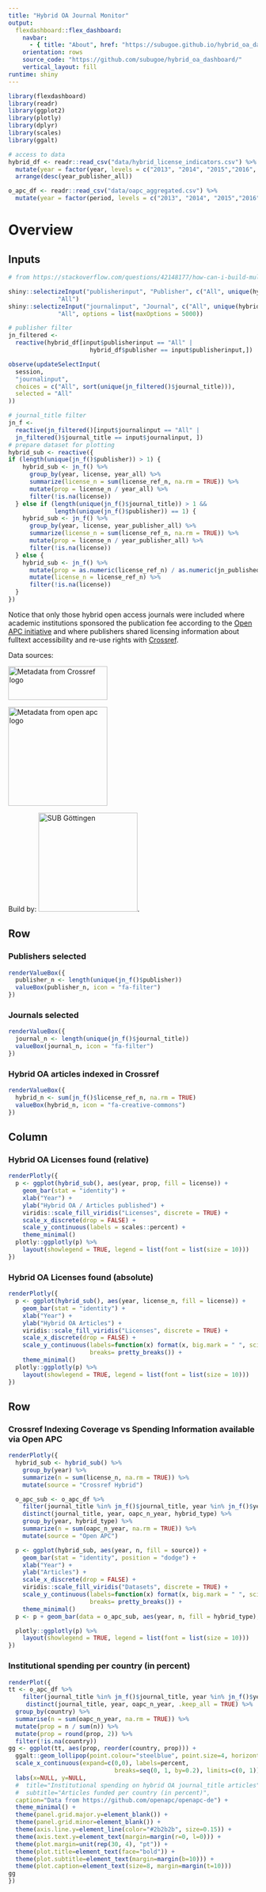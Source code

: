 ```yaml
---
title: "Hybrid OA Journal Monitor"
output: 
  flexdashboard::flex_dashboard:
    navbar:
      - { title: "About", href: "https://subugoe.github.io/hybrid_oa_dashboard/about.html"}
    orientation: rows
    source_code: "https://github.com/subugoe/hybrid_oa_dashboard/"
    vertical_layout: fill
runtime: shiny
---
```


```r
library(flexdashboard)
library(readr)
library(ggplot2)
library(plotly)
library(dplyr)
library(scales)
library(ggalt)
```

```r
# access to data
hybrid_df <- readr::read_csv("data/hybrid_license_indicators.csv") %>%
  mutate(year = factor(year, levels = c("2013", "2014", "2015","2016", "2017", "2018"))) %>%
  arrange(desc(year_publisher_all))

o_apc_df <- readr::read_csv("data/oapc_aggregated.csv") %>%
  mutate(year = factor(period, levels = c("2013", "2014", "2015","2016", "2017", "2018")))
```

Overview
=================================================================

Inputs {.sidebar}
-----------------------------------------------------------------------


```r
# from https://stackoverflow.com/questions/42148177/how-can-i-build-multiple-inputs-into-my-shiny-app-with-both-updating-and-multipl

shiny::selectizeInput("publisherinput", "Publisher", c("All", unique(hybrid_df$publisher)), selected =
              "All")
shiny::selectizeInput("journalinput", "Journal", c("All", unique(hybrid_df$journal_title)), selected =
              "All", options = list(maxOptions = 5000))

# publisher filter
jn_filtered <-
  reactive(hybrid_df[input$publisherinput == "All" |
                       hybrid_df$publisher == input$publisherinput,])

observe(updateSelectInput(
  session,
  "journalinput",
  choices = c("All", sort(unique(jn_filtered()$journal_title))),
  selected = "All"
))

# journal_title filter
jn_f <-
  reactive(jn_filtered()[input$journalinput == "All" |
  jn_filtered()$journal_title == input$journalinput, ])
# prepare dataset for plotting
hybrid_sub <- reactive({
if (length(unique(jn_f()$publisher)) > 1) {
    hybrid_sub <- jn_f() %>%
      group_by(year, license, year_all) %>%
      summarize(license_n = sum(license_ref_n, na.rm = TRUE)) %>% 
      mutate(prop = license_n / year_all) %>%
      filter(!is.na(license))
  } else if (length(unique(jn_f()$journal_title)) > 1 &&
             length(unique(jn_f()$publisher)) == 1) {
    hybrid_sub <- jn_f() %>%
      group_by(year, license, year_publisher_all) %>%
      summarize(license_n = sum(license_ref_n, na.rm = TRUE)) %>%
      mutate(prop = license_n / year_publisher_all) %>%
      filter(!is.na(license))
  } else {
    hybrid_sub <- jn_f() %>%
      mutate(prop = as.numeric(license_ref_n) / as.numeric(jn_published)) %>%
      mutate(license_n = license_ref_n) %>%
      filter(!is.na(license))
  }
})

```

Notice that only those hybrid open access journals were included where 
academic institutions sponsored the publication fee according to the [Open APC initiative](https://github.com/openapc/openapc-de) 
and where publishers shared licensing information about fulltext accessibility and re-use rights 
with [Crossref](https://github.com/CrossRef/rest-api-doc).

Data sources:

<a href="https://github.com/CrossRef/rest-api-doc"><img src="https://assets.crossref.org/logo/metadata-from-crossref-logo-200.svg" width="200" height="68" alt="Metadata from Crossref logo"></a>

<a href= "https://github.com/openapc/openapc-de"><img src="https://www.intact-project.org/public/img/openAPC_01+.png" width="200"  alt="Metadata from open apc logo"></a>

Build by: <a href= "https://www.sub.uni-goettingen.de/sub-aktuell/"><img src="img/sub_logo.svg" width="200"  alt="SUB Göttingen"></a>.

Row
-----------------------------------------------------------------------

### Publishers selected

```r
renderValueBox({ 
  publisher_n <- length(unique(jn_f()$publisher))
  valueBox(publisher_n, icon = "fa-filter")
})
```

### Journals selected

```r
renderValueBox({
  journal_n <- length(unique(jn_f()$journal_title))
  valueBox(journal_n, icon = "fa-filter")
})
```

### Hybrid OA articles indexed in Crossref

```r
renderValueBox({
  hybrid_n <- sum(jn_f()$license_ref_n, na.rm = TRUE)
  valueBox(hybrid_n, icon = "fa-creative-commons")
})
```


Column {.tabset .tabset-fade}
-----------------------------------------------------------------------

### Hybrid OA Licenses found (relative)

```r
renderPlotly({
  p <- ggplot(hybrid_sub(), aes(year, prop, fill = license)) +
    geom_bar(stat = "identity") +
    xlab("Year") +
    ylab("Hybrid OA / Articles published") +
    viridis::scale_fill_viridis("Licenses", discrete = TRUE) +
    scale_x_discrete(drop = FALSE) +
    scale_y_continuous(labels = scales::percent) +
    theme_minimal()
  plotly::ggplotly(p) %>%
    layout(showlegend = TRUE, legend = list(font = list(size = 10)))
})
```


### Hybrid OA Licenses found (absolute)

```r
renderPlotly({
  p <- ggplot(hybrid_sub(), aes(year, license_n, fill = license)) +
    geom_bar(stat = "identity") +
    xlab("Year") +
    ylab("Hybrid OA Articles") +
    viridis::scale_fill_viridis("Licenses", discrete = TRUE) +
    scale_x_discrete(drop = FALSE) +
    scale_y_continuous(labels=function(x) format(x, big.mark = " ", scientific = FALSE),
                       breaks= pretty_breaks()) +
    theme_minimal()
  plotly::ggplotly(p) %>%
    layout(showlegend = TRUE, legend = list(font = list(size = 10)))
})
```

Row {data-width=400 data-height=350}
-------------------------------------

### Crossref Indexing Coverage vs Spending Information available via Open APC

```r
renderPlotly({
  hybrid_sub <- hybrid_sub() %>%
    group_by(year) %>%
    summarize(n = sum(license_n, na.rm = TRUE)) %>%
    mutate(source = "Crossref Hybrid")

  o_apc_sub <- o_apc_df %>%
    filter(journal_title %in% jn_f()$journal_title, year %in% jn_f()$year) %>%
    distinct(journal_title, year, oapc_n_year, hybrid_type) %>%
    group_by(year, hybrid_type) %>%
    summarize(n = sum(oapc_n_year, na.rm = TRUE)) %>%
    mutate(source = "Open APC")

  p <- ggplot(hybrid_sub, aes(year, n, fill = source)) +
    geom_bar(stat = "identity", position = "dodge") +
    xlab("Year") +
    ylab("Articles") +
    scale_x_discrete(drop = FALSE) +
    viridis::scale_fill_viridis("Datasets", discrete = TRUE) +
    scale_y_continuous(labels=function(x) format(x, big.mark = " ", scientific = FALSE),
                       breaks= pretty_breaks()) +
    theme_minimal()
  p <- p + geom_bar(data = o_apc_sub, aes(year, n, fill = hybrid_type), stat = "identity", alpha = 0.8)

  plotly::ggplotly(p) %>%
    layout(showlegend = TRUE, legend = list(font = list(size = 10)))
})
```


### Institutional spending per country (in percent)

```r
renderPlot({
tt <- o_apc_df %>%
    filter(journal_title %in% jn_f()$journal_title, year %in% jn_f()$year) %>%
     distinct(journal_title, year, oapc_n_year, .keep_all = TRUE) %>%
  group_by(country) %>%
  summarise(n = sum(oapc_n_year, na.rm = TRUE)) %>%
  mutate(prop = n / sum(n)) %>%
  mutate(prop = round(prop, 2)) %>%
  filter(!is.na(country))
gg <- ggplot(tt, aes(prop, reorder(country, prop))) +
  ggalt::geom_lollipop(point.colour="steelblue", point.size=4, horizontal=TRUE) + 
  scale_x_continuous(expand=c(0,0), labels=percent,
                              breaks=seq(0, 1, by=0.2), limits=c(0, 1)) + 
  labs(x=NULL, y=NULL,
  #  title="Institutional spending on hybrid OA journal_title articles",
  #  subtitle="Articles funded per country (in percent)",
  caption="Data from https://github.com/openapc/openapc-de") + 
  theme_minimal() + 
  theme(panel.grid.major.y=element_blank()) + 
  theme(panel.grid.minor=element_blank()) + 
  theme(axis.line.y=element_line(color="#2b2b2b", size=0.15)) + 
  theme(axis.text.y=element_text(margin=margin(r=0, l=0))) + 
  theme(plot.margin=unit(rep(30, 4), "pt")) + 
  theme(plot.title=element_text(face="bold")) + 
  theme(plot.subtitle=element_text(margin=margin(b=10))) + 
  theme(plot.caption=element_text(size=8, margin=margin(t=10)))
gg
})
```




